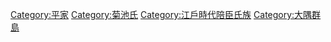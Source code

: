 [[Category:平家|Category:平家]]
[[Category:菊池氏|Category:菊池氏]]
[[Category:江戶時代陪臣氏族|Category:江戶時代陪臣氏族]]
[[Category:大隅群島|Category:大隅群島]]